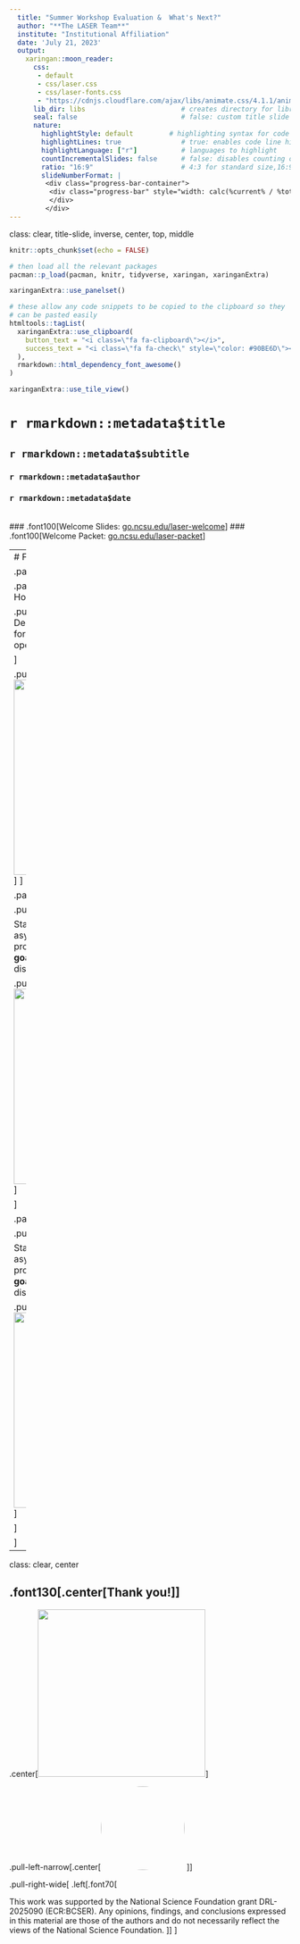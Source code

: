 ```yaml
---
  title: "Summer Workshop Evaluation &  What's Next?"
  author: "**The LASER Team**"
  institute: "Institutional Affiliation"
  date: 'July 21, 2023'
  output:
    xaringan::moon_reader:
      css:
       - default
       - css/laser.css
       - css/laser-fonts.css
       - "https://cdnjs.cloudflare.com/ajax/libs/animate.css/4.1.1/animate.min.css"
      lib_dir: libs                        # creates directory for libraries
      seal: false                          # false: custom title slide
      nature:
        highlightStyle: default         # highlighting syntax for code
        highlightLines: true               # true: enables code line highlighting
        highlightLanguage: ["r"]           # languages to highlight
        countIncrementalSlides: false      # false: disables counting of incremental slides
        ratio: "16:9"                      # 4:3 for standard size,16:9
        slideNumberFormat: |
         <div class="progress-bar-container">
          <div class="progress-bar" style="width: calc(%current% / %total% * 100%);">
          </div>
         </div>
---
```

class: clear, title-slide, inverse, center, top, middle

```r
knitr::opts_chunk$set(echo = FALSE)
```

```r
# then load all the relevant packages
pacman::p_load(pacman, knitr, tidyverse, xaringan, xaringanExtra)
```

```r
xaringanExtra::use_panelset()
```

```r
# these allow any code snippets to be copied to the clipboard so they 
# can be pasted easily
htmltools::tagList(
  xaringanExtra::use_clipboard(
    button_text = "<i class=\"fa fa-clipboard\"></i>",
    success_text = "<i class=\"fa fa-check\" style=\"color: #90BE6D\"></i>",
  ),
  rmarkdown::html_dependency_font_awesome()
)
```
```r
xaringanExtra::use_tile_view()

```

# `r rmarkdown::metadata$title`
## `r rmarkdown::metadata$subtitle`
### `r rmarkdown::metadata$author`
### `r rmarkdown::metadata$date`

<br>
### .font100[Welcome Slides: [go.ncsu.edu/laser-welcome](https://go.ncsu.edu/laser-welcome)]
### .font100[Welcome Packet: [go.ncsu.edu/laser-packet](https://go.ncsu.edu/laser-packet)]


---
# Fall Actvities

.panelset[

.panel[.panel-name[Learning Labs & Office Hours]

.pull-left[
Late August through early December we'll offer:
- **Virtual Learning Labs** for TM, ML, SNA, and FS 
- **Office Hours** for open-ended discussion and support 

]

.pull-right[
<img src="img/learning-labs.png" height="350px"/>
]
]

.panel[.panel-name[SHARK Goals Check-Ins]

.pull-left[

Starting last August we'll be facilitating asynchronous: 
- **monthly check-ins** to share progress toward your SHARK Goal.
- **#shark-goals channel** on Slack to ask questions and discuss your goals
]

.pull-right[
<img src="img/shark-goals.png" height="350px"/>
]

]




.panel[.panel-name[Slack Community]

.pull-left[

Starting last August we'll be facilitating asynchronous: 
- **monthly check-ins** to share progress toward your SHARK Goal.
- **#shark-goals channel** on Slack to ask questions and discuss your goals
]

.pull-right[
<img src="img/slack.png" height="350px"/>
]

]

]


---
class: clear, center

## .font130[.center[**Thank you!**]]


.center[<img src="img/laser-instructors.png" height="300px"/>]

.pull-left-narrow[.center[<img style="border-radius: 50%;" src="https://www.nsf.gov/images/logos/NSF_4-Color_bitmap_Logo.png" height="150px"/> ]]

.pull-right-wide[
.left[.font70[

This work was supported by the National Science Foundation grant DRL-2025090 (ECR:BCSER). Any opinions, findings, and conclusions expressed in this material are those of the authors and do not necessarily reflect the views of the National Science Foundation.
]]
]